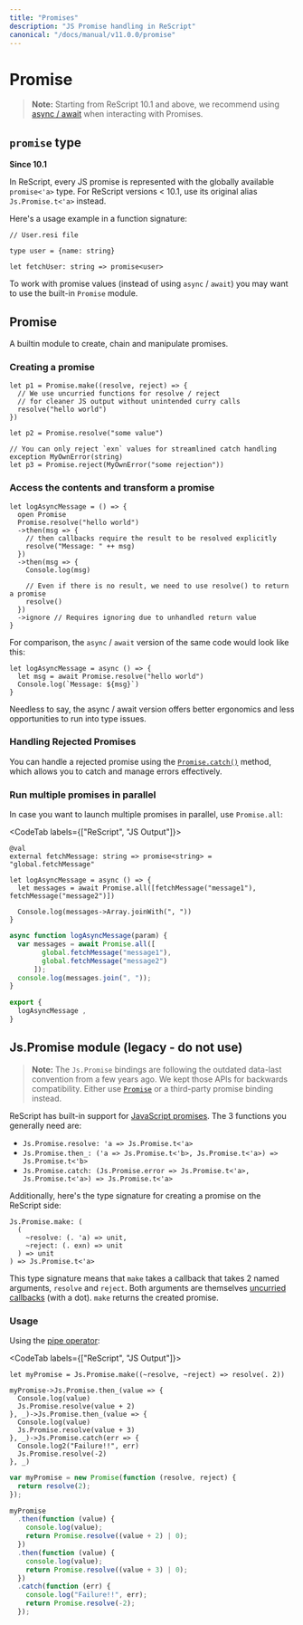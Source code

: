 ```yaml
---
title: "Promises"
description: "JS Promise handling in ReScript"
canonical: "/docs/manual/v11.0.0/promise"
---
```


# Promise

> **Note:** Starting from ReScript 10.1 and above, we recommend using [async / await](./async-await) when interacting with Promises.

## `promise` type

**Since 10.1**

In ReScript, every JS promise is represented with the globally available `promise<'a>` type. For ReScript versions < 10.1, use its original alias `Js.Promise.t<'a>` instead.

Here's a usage example in a function signature:

```resi
// User.resi file

type user = {name: string}

let fetchUser: string => promise<user>
```

To work with promise values (instead of using `async` / `await`) you may want to use the built-in `Promise` module. 

## Promise

A builtin module to create, chain and manipulate promises.

### Creating a promise

```res
let p1 = Promise.make((resolve, reject) => {
  // We use uncurried functions for resolve / reject
  // for cleaner JS output without unintended curry calls
  resolve("hello world")
})

let p2 = Promise.resolve("some value")

// You can only reject `exn` values for streamlined catch handling
exception MyOwnError(string)
let p3 = Promise.reject(MyOwnError("some rejection"))
```

### Access the contents and transform a promise

```res
let logAsyncMessage = () => {
  open Promise
  Promise.resolve("hello world")
  ->then(msg => {
    // then callbacks require the result to be resolved explicitly
    resolve("Message: " ++ msg)
  })
  ->then(msg => {
    Console.log(msg)

    // Even if there is no result, we need to use resolve() to return a promise
    resolve()
  })
  ->ignore // Requires ignoring due to unhandled return value
}
```

For comparison, the `async` / `await` version of the same code would look like this:

```res
let logAsyncMessage = async () => {
  let msg = await Promise.resolve("hello world")
  Console.log(`Message: ${msg}`)
}
```

Needless to say, the async / await version offers better ergonomics and less opportunities to run into type issues.

### Handling Rejected Promises

You can handle a rejected promise using the [`Promise.catch()`](./api/core/promise#value-catch) method, which allows you to catch and manage errors effectively.

### Run multiple promises in parallel

In case you want to launch multiple promises in parallel, use `Promise.all`:


<CodeTab labels={["ReScript", "JS Output"]}>

```res
@val
external fetchMessage: string => promise<string> = "global.fetchMessage"

let logAsyncMessage = async () => {
  let messages = await Promise.all([fetchMessage("message1"), fetchMessage("message2")])

  Console.log(messages->Array.joinWith(", "))
}
```

```js
async function logAsyncMessage(param) {
  var messages = await Promise.all([
        global.fetchMessage("message1"),
        global.fetchMessage("message2")
      ]);
  console.log(messages.join(", "));
}

export {
  logAsyncMessage ,
}
```

</CodeTab>

## Js.Promise module (legacy - do not use)

> **Note:** The `Js.Promise` bindings are following the outdated data-last convention from a few years ago. We kept those APIs for backwards compatibility. Either use [`Promise`](api/core/promise) or a third-party promise binding instead.

ReScript has built-in support for [JavaScript promises](api/js/promise). The 3 functions you generally need are:

- `Js.Promise.resolve: 'a => Js.Promise.t<'a>`
- `Js.Promise.then_: ('a => Js.Promise.t<'b>, Js.Promise.t<'a>) => Js.Promise.t<'b>`
- `Js.Promise.catch: (Js.Promise.error => Js.Promise.t<'a>, Js.Promise.t<'a>) => Js.Promise.t<'a>`

Additionally, here's the type signature for creating a promise on the ReScript side:

```res
Js.Promise.make: (
  (
    ~resolve: (. 'a) => unit,
    ~reject: (. exn) => unit
  ) => unit
) => Js.Promise.t<'a>
```

This type signature means that `make` takes a callback that takes 2 named arguments, `resolve` and `reject`. Both arguments are themselves [uncurried callbacks](
function.md#uncurried-function) (with a dot). `make` returns the created promise.

### Usage

Using the [pipe operator](pipe.md):

<CodeTab labels={["ReScript", "JS Output"]}>

```res example
let myPromise = Js.Promise.make((~resolve, ~reject) => resolve(. 2))

myPromise->Js.Promise.then_(value => {
  Console.log(value)
  Js.Promise.resolve(value + 2)
}, _)->Js.Promise.then_(value => {
  Console.log(value)
  Js.Promise.resolve(value + 3)
}, _)->Js.Promise.catch(err => {
  Console.log2("Failure!!", err)
  Js.Promise.resolve(-2)
}, _)
```
```js
var myPromise = new Promise(function (resolve, reject) {
  return resolve(2);
});

myPromise
  .then(function (value) {
    console.log(value);
    return Promise.resolve((value + 2) | 0);
  })
  .then(function (value) {
    console.log(value);
    return Promise.resolve((value + 3) | 0);
  })
  .catch(function (err) {
    console.log("Failure!!", err);
    return Promise.resolve(-2);
  });
```

</CodeTab>
